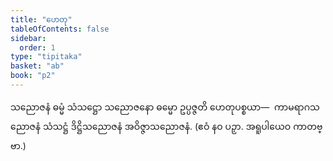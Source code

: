 ```yaml
---
title: "ဟေတု"
tableOfContents: false
sidebar:
  order: 1
type: "tipitaka"
basket: "ab"
book: "p2"
---
```



<DynamicBreadcrumb />

<Division number="14" book="p2" e="ch" v="38" p="89">

<Paragraph number="1355" book="p2">
သညောဇနံ ဓမ္မံ သံသဋ္ဌော သညောဇနော ဓမ္မော ဥပ္ပဇ္ဇတိ ဟေတုပစ္စယာ—  ကာမရာဂသညောဇနံ သံသဋ္ဌံ ဒိဋ္ဌိသညောဇနံ အဝိဇ္ဇာသညောဇနံ. (ဧဝံ နဝ ပဉှာ. အရူပါယေဝ ကာတဗ္ဗာ.)
</Paragraph>
</Division>